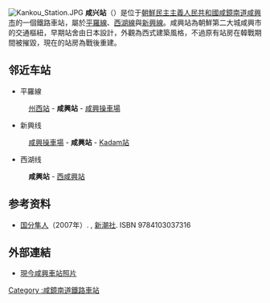 {{朝鮮半島車站資訊
|公司色 = blue
|文字色 = 
|站名 = 咸興站
|圖片 = 
|pxl = 
|圖片說明 =
|前一站1 = [[州西站|州西]]
|前一站距離1 = 6.3
|後一站距離1 = 3.9
|後一站1 = [[咸兴操车场|咸兴操车场]]
|所屬路線1 = [[平罗线|平罗线]]
|距離1 = 313.6
|起點站1 = [[平壤站|平壤]]
|前一站2 = [[咸兴操车场|咸兴操车场]]
|前一站距離2 = 3.9
|後一站距離2 = 6.6
|後一站2 = [[Kadam站|Kadam]]
|所屬路線2 = [[新兴线|新兴线]]
|距離2 = 3.9
|起點站2 = [[咸兴操车场|咸兴操车场]]
|前一站3 = 
|前一站距離3 = 
|後一站距離3 = 1.1
|後一站3 = [[西咸興站|西咸興]]
|所屬路線3 = [[西湖线|西湖线]]
|距離3 = 0.0
|起點站3 = 咸興
|諺文 = 함흥역
|朝鮮漢字 = 咸興驛
|文觀部式 = Hamheung-yeok
|馬-賴式 = Hamhŭng-yŏk
|副站名 = 
|車站編號 = 
|停站路線數 = 3
|所屬公司 = [[朝鮮民主主義人民共和國鐵道省|朝鮮民主主義人民共和國鐵道省]]
|所在地 =[[咸鏡南道|咸鏡南道]][[咸興市|咸興市]]
|車站構造 = 地面车站
|月台配置 = 
|啟用年月日 =
|廢站年月日 = 
|上下車人次 = 
|統計年度 = 
|轉車 = 
|備註 = 
|全寬備註 = 
}}

[[File:Kankou_Station.JPG|thumb]]
'''咸兴站'''（{{kor|諺=함흥역|漢=咸興驛|羅=Hamhŭng yŏk|f=y}}）是位于[[朝鮮民主主義人民共和國|朝鮮民主主義人民共和國]][[咸鏡南道|咸鏡南道]][[咸興市|咸興市]]的一個鐵路車站，屬於[[平羅線|平羅線]]、[[西湖線|西湖線]]與[[新興線|新興線]]。咸興站為朝鮮第二大城咸興市的交通樞紐，早期站舍由日本設計，外觀為西式建築風格，不過原有站房在韓戰期間被摧毀，現在的站房為戰後重建。

==邻近车站==
*平羅線
:[[州西站|州西站]] - '''咸興站''' - [[咸興操車場|咸興操車場]]
*新興线
:[[咸興操車場|咸興操車場]] - '''咸興站''' - [[Kadam站|Kadam站]]
*西湖线
:'''咸興站''' - [[西咸興站|西咸興站]]

== 参考资料 ==
*[[国分隼人|国分隼人]]（2007年）. {{lang|ja|『将軍様の鉄道 北朝鮮鉄道事情』}}, [[新潮社|新潮社]]. ISBN 9784103037316

==外部連結==
*[https://www.flickr.com/photos/kernbeisser/4753883395/ 現今咸興車站照片]{{Wayback|url=https://www.flickr.com/photos/kernbeisser/4753883395/ |date=20150402145535 }}

{{朝鲜铁路小作品}}
{{平羅線}}
{{新興線}}
{{西湖線}}

[[Category_:咸鏡南道鐵路車站|Category :咸鏡南道鐵路車站]]